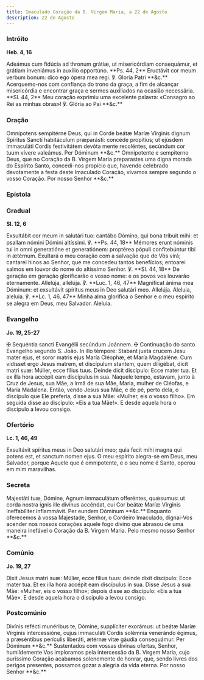 ```yaml
---
title: Imaculado Coração da B. Virgem Maria, a 22 de Agosto
description: 22 de Agosto
---
```


### Intróito

**Heb. 4, 16**

<div class="side-by-side not-content">
  <span>
    Adeámus cum fidúcia ad thronum grátiæ, ut misericórdiam consequámur, et
    grátiam inveniámus in auxílio opportúno. **Ps. 44, 2** Eructávit cor meum
    verbum bonum: dico ego ópera mea regi. ℣. Gloria Patri **&c.**
  </span>
  <span>
    Acerquemo-nos com confiança do trono da graça, a fim de alcançar
    misericórdia e encontrar graça e sermos auxiliados na ocasião necessária.
    **Sl. 44, 2** Meu coração exprimiu uma excelente palavra: «Consagro ao Rei
    as minhas obras»! ℣. Glória ao Pai **&c.**
  </span>
</div>

### Oração

<div class="side-by-side not-content">
  <span>
    Omnípotens sempitérne Deus, qui in Corde beátæ Maríæ Vírginis dignum
    Spíritus Sancti habitáculum præparásti: concéde propítius; ut ejúsdem
    immaculáti Cordis festivitátem devóta mente recoléntes, secúndum cor tuum
    vívere valeámus. Per Dóminum **&c.**
  </span>
  <span>
    Omnipotente e sempiterno Deus, que no Coração da B. Virgem Maria preparastes
    uma digna morada do Espírito Santo, concedi-nos propício que, havendo
    celebrado devotamente a festa deste Imaculado Coração, vivamos sempre
    segundo o vosso Coração. Por nosso Senhor **&c.**
  </span>
</div>

### Epístola


<LinkCard
  href="/missal/santos/07-16-1#epístola"
  title="B. Virgem Maria do Monte Carmelo"
/>

### Gradual

**Sl. 12, 6**

<div class="side-by-side not-content">
  <span>
    Exsultábit cor meum in salutári tuo: cantábo Dómino, qui bona tríbuit mihi:
    et psallam nómini Dómini altíssimi. ℣. **Ps. 44, 18** Mémores erunt nóminis
    tui in omni generatióne et generatiónem: proptérea pópuli confitebúntur tibi
    in ætérnum.
  </span>
  <span>
    Exultará o meu coração com a salvação que de Vós virá; cantarei hinos ao
    Senhor, que me concedeu tantos benefícios; entoarei salmos em louvor do nome
    do altíssimo Senhor. ℣. **Sl. 44, 18** De geração em geração glorificarão o
    vosso nome: e os povos vos louvarão eternamente.
  </span>
  <span>
    Allelúja, allelúja. ℣. **Luc. 1, 46, 47** Magníficat ánima mea Dóminum: et
    exsultávit spíritus meus in Deo salutári meo. Allelúja.
  </span>
  <span>
    Aleluia, aleluia. ℣. **Lc. 1, 46, 47** Minha alma glorifica o Senhor e o meu
    espírito se alegra em Deus, meu Salvador. Aleluia.
  </span>
</div>

### Evangelho

**Jo. 19, 25-27**

<div class="side-by-side not-content">
  <span>
    <span class="text-red-500">✠</span> Sequéntia sancti Evangélii secúndum
    Joánnem.
  </span>
  <span>
    <span class="text-red-500">✠</span> Continuação do santo Evangelho segundo
    S. João.
  </span>
  <span>
    In illo témpore: Stabant juxta crucem Jesu mater ejus, et soror matris ejus
    María Cléophæ, et María Magdaléne. Cum vidísset ergo Jesus matrem, et
    discípulum stantem, quem diligébat, dicit matri suæ: Múlier, ecce fílius
    tuus. Deinde dicit discípulo: Ecce mater tua. Et ex illa hora accépit eam
    discípulus in sua.
  </span>
  <span>
    Naquele tempo, estavam, junto à Cruz de Jesus, sua Mãe, a irmã de sua Mãe,
    Maria, mulher de Cléofas, e Maria Madalena. Então, vendo Jesus sua Mãe, e de
    pé, perto dela, o discípulo que Ele preferia, disse a sua Mãe: «Mulher, eis
    o vosso filho». Em seguida disse ao discípulo: «Eis a tua Mãe!». E desde
    aquela hora o discípulo a levou consigo.
  </span>
</div>

### Ofertório

**Lc. 1, 46, 49**

<div class="side-by-side not-content">
  <span>
    Exsultávit spíritus meus in Deo salutári meo; quia fecit mihi magna qui
    potens est, et sanctum nomen ejus.
  </span>
  <span>
    O meu espírito alegra-se em Deus, meu Salvador, porque Aquele que é
    omnipotente, e o seu nome é Santo, operou em mim maravilhas.
  </span>
</div>

### Secreta

<div class="side-by-side not-content">
  <span>
    Majestáti tuæ, Dómine, Agnum immaculátum offeréntes, quǽsumus: ut corda
    nostra ignis ille divínus accéndat, cui Cor beátæ Maríæ Vírginis
    ineffabíliter inflammávit. Per eundem Dóminum **&c.**
  </span>
  <span>
    Enquanto oferecemos à vossa Majestade, Senhor, o Cordeiro Imaculado,
    dignai-Vos acender nos nossos corações aquele fogo divino que abrasou de uma
    maneira inefável o Coração da B. Virgem Maria. Pelo mesmo nosso Senhor
    **&c.**
  </span>
</div>

### Comúnio

**Jo. 19, 27**

<div class="side-by-side not-content">
  <span>
    Dixit Jesus matri suæ: Múlier, ecce fílius tuus: deinde dixit discípulo:
    Ecce mater tua. Et ex illa hora accépit eam discípulus in sua.
  </span>
  <span>
    Disse Jesus a sua Mãe: «Mulher, eis o vosso filho»; depois disse ao
    discípulo: «Eis a tua Mãe». E desde aquela hora o discípulo a levou consigo.
  </span>
</div>

### Postcomúnio

<div class="side-by-side not-content">
  <span>
    Divínis refécti munéribus te, Dómine, supplíciter exorámus: ut beátæ Maríæ
    Vírginis intercessióne, cujus immaculáti Cordis solémnia venerándo égimus, a
    præséntibus perículis liberáti, ætérnæ vitæ gáudia consequámur. Per Dóminum
    **&c.**
  </span>
  <span>
    Sustentados com vossas divinas ofertas, Senhor, humildemente Vos imploramos
    pela intercessão da B. Virgem Maria, cujo puríssimo Coração acabamos
    solenemente de honrar, que, sendo livres dos perigos presentes, possamos
    gozar a alegria da vida eterna. Por nosso Senhor **&c.**
  </span>
</div>
